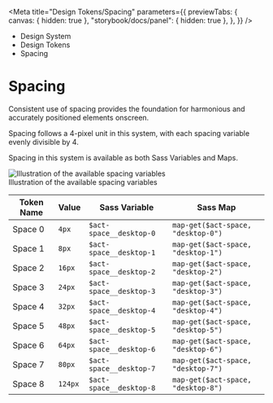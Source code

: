 
<Meta
	title="Design Tokens/Spacing"
	parameters={{
		previewTabs: {
			canvas: { hidden: true },
			"storybook/docs/panel": { hidden: true },
		},
	}}
/>

<div className="act-docs-container">
	<Masthead />
	<div className="act-flex act-flex-light-grey-gradient">
		<div className="act-flex__container act-flex__container-padding-trim">
			<div className="act-flex__grid">
				<div className="act-flex__row">
					<div className="act-col act-col-sm-12">
						<div className="act-box">
							<div className="act-breadcrumbs">
								<ul className="act-breadcrumbs__container">
									<li className="act-breadcrumbs__crumb act-h6">
										<LinkTo className="act-breadcrumbs__crumb__link" kind="system-introduction--page">
											Design System <i className="fa-solid fa-angle-right"></i>
										</LinkTo>
									</li>
									<li className="act-breadcrumbs__crumb act-h6">
										<LinkTo className="act-breadcrumbs__crumb__link" kind="design-tokens-overview--page">
											Design Tokens <i className="fa-solid fa-angle-right"></i>
										</LinkTo>
									</li>
									<li className="act-breadcrumbs__crumb act-h6">
										<LinkTo className="act-breadcrumbs__crumb__link" kind="design-tokens-spacing--page">
											Spacing <i className="fa-solid fa-angle-right"></i>
										</LinkTo>
									</li>
								</ul>
							</div>
							<h1>Spacing</h1>
						</div>
					</div>
				</div>
			</div>
		</div>
	</div>
	<div className="act-flex">
		<div className="act-flex__container">
			<div className="act-flex__grid">
				<div className="act-flex__row">
					<div className="act-col act-col-sm-12">
						<div className="act-box">
							<p>Consistent use of spacing provides the foundation for harmonious and accurately positioned elements onscreen.</p>
							<p>Spacing follows a 4-pixel unit in this system, with each spacing variable evenly divisible by 4.</p>
							<p>Spacing in this system is available as both Sass Variables and Maps.</p>
							<div className="act-img">
								<img src="/images/2-design-tokens-spacing-1.png" alt="Illustration of the available spacing variables" />
								<div className="act-img__description act-p-small">
									<i class="fa-solid fa-circle-info"></i> Illustration of the available spacing variables
								</div>
							</div>
							<div className="act-table-container">
								<table className="act-table">
									<thead>
										<tr>
											<th>Token Name</th>
											<th>Value</th>
											<th>Sass Variable</th>
											<th>Sass Map</th>
										</tr>
									</thead>
									<tbody>
										<tr>
											<td>Space 0</td>
											<td>
												<code>4px</code>
											</td>
											<td>
												<code className="sass-var">$act-space__desktop-0</code>
											</td>
											<td>
												<code className="sass-var">map-get($act-space, "desktop-0")</code>
											</td>
										</tr>
										<tr>
											<td>Space 1</td>
											<td>
												<code>8px</code>
											</td>
											<td>
												<code className="sass-var">$act-space__desktop-1</code>
											</td>
											<td>
												<code className="sass-var">map-get($act-space, "desktop-1")</code>
											</td>
										</tr>
										<tr>
											<td>Space 2</td>
											<td>
												<code>16px</code>
											</td>
											<td>
												<code className="sass-var">$act-space__desktop-2</code>
											</td>
											<td>
												<code className="sass-var">map-get($act-space, "desktop-2")</code>
											</td>
										</tr>
										<tr>
											<td>Space 3</td>
											<td>
												<code>24px</code>
											</td>
											<td>
												<code className="sass-var">$act-space__desktop-3</code>
											</td>
											<td>
												<code className="sass-var">map-get($act-space, "desktop-3")</code>
											</td>
										</tr>
										<tr>
											<td>Space 4</td>
											<td>
												<code>32px</code>
											</td>
											<td>
												<code className="sass-var">$act-space__desktop-4</code>
											</td>
											<td>
												<code className="sass-var">map-get($act-space, "desktop-4")</code>
											</td>
										</tr>
										<tr>
											<td>Space 5</td>
											<td>
												<code>48px</code>
											</td>
											<td>
												<code className="sass-var">$act-space__desktop-5</code>
											</td>
											<td>
												<code className="sass-var">map-get($act-space, "desktop-5")</code>
											</td>
										</tr>
										<tr>
											<td>Space 6</td>
											<td>
												<code>64px</code>
											</td>
											<td>
												<code className="sass-var">$act-space__desktop-6</code>
											</td>
											<td>
												<code className="sass-var">map-get($act-space, "desktop-6")</code>
											</td>
										</tr>
										<tr>
											<td>Space 7</td>
											<td>
												<code>80px</code>
											</td>
											<td>
												<code className="sass-var">$act-space__desktop-7</code>
											</td>
											<td>
												<code className="sass-var">map-get($act-space, "desktop-7")</code>
											</td>
										</tr>
										<tr>
											<td>Space 8</td>
											<td>
												<code>124px</code>
											</td>
											<td>
												<code className="sass-var">$act-space__desktop-8</code>
											</td>
											<td>
												<code className="sass-var">map-get($act-space, "desktop-8")</code>
											</td>
										</tr>
									</tbody>
								</table>
							</div>
						</div>
					</div>
				</div>
			</div>
		</div>
	</div>
	<AoC />
	<Footer />
</div>
